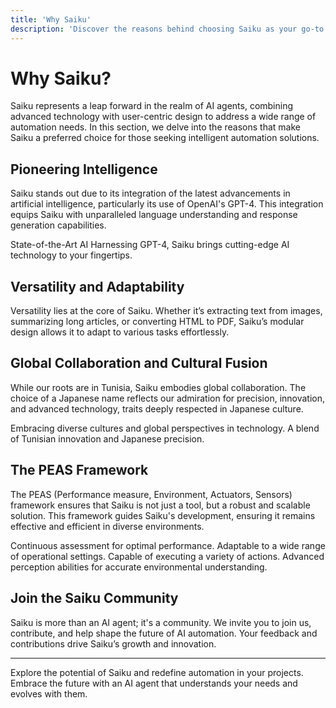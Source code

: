 ```yaml
---
title: 'Why Saiku'
description: 'Discover the reasons behind choosing Saiku as your go-to AI agent for automation and intelligent task management.'
---
```

# Why Saiku?

Saiku represents a leap forward in the realm of AI agents, combining advanced technology with user-centric design to address a wide range of automation needs. In this section, we delve into the reasons that make Saiku a preferred choice for those seeking intelligent automation solutions.

<MintImage
  src="/images/why-saiku.svg"
  alt="The Advantages of Choosing Saiku"
/>

## Pioneering Intelligence

Saiku stands out due to its integration of the latest advancements in artificial intelligence, particularly its use of OpenAI's GPT-4. This integration equips Saiku with unparalleled language understanding and response generation capabilities.

<MintCallout type="info">
  <MintCalloutTitle>State-of-the-Art AI</MintCalloutTitle>
  Harnessing GPT-4, Saiku brings cutting-edge AI technology to your fingertips.
</MintCallout>

## Versatility and Adaptability

Versatility lies at the core of Saiku. Whether it’s extracting text from images, summarizing long articles, or converting HTML to PDF, Saiku’s modular design allows it to adapt to various tasks effortlessly.

<MintStats>
  <MintStat label="Use Cases" value="10+" />
  <MintStat label="Modules" value="Flexible" />
  <MintStat label="Customizability" value="High" />
</MintStats>

## Global Collaboration and Cultural Fusion

While our roots are in Tunisia, Saiku embodies global collaboration. The choice of a Japanese name reflects our admiration for precision, innovation, and advanced technology, traits deeply respected in Japanese culture.

<MintTimeline>
  <MintTimelineItem title="Global Inspiration">
    Embracing diverse cultures and global perspectives in technology.
  </MintTimelineItem>
  <MintTimelineItem title="Cultural Fusion">
    A blend of Tunisian innovation and Japanese precision.
  </MintTimelineItem>
</MintTimeline>

## The PEAS Framework

The PEAS (Performance measure, Environment, Actuators, Sensors) framework ensures that Saiku is not just a tool, but a robust and scalable solution. This framework guides Saiku's development, ensuring it remains effective and efficient in diverse environments.

<MintAccordion>
  <MintAccordionItem title="Performance Measure">
    Continuous assessment for optimal performance.
  </MintAccordionItem>
  <MintAccordionItem title="Environment">
    Adaptable to a wide range of operational settings.
  </MintAccordionItem>
  <MintAccordionItem title="Actuators">
    Capable of executing a variety of actions.
  </MintAccordionItem>
  <MintAccordionItem title="Sensors">
    Advanced perception abilities for accurate environmental understanding.
  </MintAccordionItem>
</MintAccordion>

## Join the Saiku Community

Saiku is more than an AI agent; it's a community. We invite you to join us, contribute, and help shape the future of AI automation. Your feedback and contributions drive Saiku’s growth and innovation.

<MintButton
  label="Contribute to Saiku"
  url="/community-and-support/contributing"
/>

---

Explore the potential of Saiku and redefine automation in your projects. Embrace the future with an AI agent that understands your needs and evolves with them.

<MintFooter />
